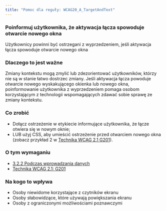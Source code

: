 ```yaml
---
title: "Pomoc dla reguły: WCAG20_A_TargetAndText"
---
```


<div className="toolHelp">
<Row>
<Column colLg={16} colMd={8} colSm={4} className="toolHead">

### Poinformuj użytkownika, że aktywacja łącza spowoduje otwarcie nowego okna

<div id="locLevel"></div>

Użytkownicy powinni być ostrzegani z wyprzedzeniem, jeśli aktywacja łącza spowoduje otwarcie nowego okna

</Column>
</Row>
<Row>
<Column colLg={11} colMd={5} colSm={4} className="toolMain">

### Dlaczego to jest ważne

Zmiany kontekstu mogą zmylić lub zdezorientować użytkowników, którzy nie są w stanie łatwo dostrzec zmiany. Jeśli aktywacja łącza powoduje otwarcie nowego wyskakującego okienka lub nowego okna, poinformowanie użytkownika z wyprzedzeniem pomaga osobom korzystającym z&nbsp;technologii wspomagających zdawać sobie sprawę ze zmiany kontekstu.

<div id="locSnippet"></div>

### Co zrobić

* Dołącz ostrzeżenie w etykiecie informujące użytkownika, że łącze otwiera się w nowym oknie;
* LUB użyj CSS, aby umieścić ostrzeżenie przed otwarciem nowego okna (zobacz przykład 2 w [Technika WCAG 2.1 G201](https://www.w3.org/WAI/WCAG21/Techniques/general/G201)).

</Column>
<Column colLg={5} colMd={3} colSm={4} className="toolLeft">

### O tym wymaganiu

* [3.2.2 Podczas wprowadzania danych](https://wcag.lepszyweb.pl/#on-input)
* [Technika WCAG 2.1: G201](https://www.w3.org/WAI/WCAG21/Techniques/general/G201)

### Na kogo to wpływa

* Osoby niewidome korzystające z czytników ekranu
* Osoby słabowidzące, które używają powiększania ekranu
* Osoby z ograniczonymi możliwościami poznawczymi

</Column>
</Row>
</div>

